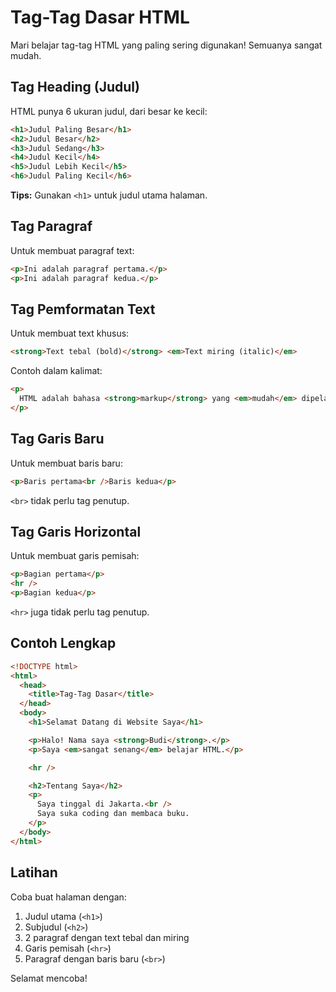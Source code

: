 # Tag-Tag Dasar HTML

Mari belajar tag-tag HTML yang paling sering digunakan! Semuanya sangat mudah.

## Tag Heading (Judul)

HTML punya 6 ukuran judul, dari besar ke kecil:

```html
<h1>Judul Paling Besar</h1>
<h2>Judul Besar</h2>
<h3>Judul Sedang</h3>
<h4>Judul Kecil</h4>
<h5>Judul Lebih Kecil</h5>
<h6>Judul Paling Kecil</h6>
```

**Tips:** Gunakan `<h1>` untuk judul utama halaman.

## Tag Paragraf

Untuk membuat paragraf text:

```html
<p>Ini adalah paragraf pertama.</p>
<p>Ini adalah paragraf kedua.</p>
```

## Tag Pemformatan Text

Untuk membuat text khusus:

```html
<strong>Text tebal (bold)</strong> <em>Text miring (italic)</em>
```

Contoh dalam kalimat:

```html
<p>
  HTML adalah bahasa <strong>markup</strong> yang <em>mudah</em> dipelajari.
</p>
```

## Tag Garis Baru

Untuk membuat baris baru:

```html
<p>Baris pertama<br />Baris kedua</p>
```

`<br>` tidak perlu tag penutup.

## Tag Garis Horizontal

Untuk membuat garis pemisah:

```html
<p>Bagian pertama</p>
<hr />
<p>Bagian kedua</p>
```

`<hr>` juga tidak perlu tag penutup.

## Contoh Lengkap

```html
<!DOCTYPE html>
<html>
  <head>
    <title>Tag-Tag Dasar</title>
  </head>
  <body>
    <h1>Selamat Datang di Website Saya</h1>

    <p>Halo! Nama saya <strong>Budi</strong>.</p>
    <p>Saya <em>sangat senang</em> belajar HTML.</p>

    <hr />

    <h2>Tentang Saya</h2>
    <p>
      Saya tinggal di Jakarta.<br />
      Saya suka coding dan membaca buku.
    </p>
  </body>
</html>
```

## Latihan

Coba buat halaman dengan:

1. Judul utama (`<h1>`)
2. Subjudul (`<h2>`)
3. 2 paragraf dengan text tebal dan miring
4. Garis pemisah (`<hr>`)
5. Paragraf dengan baris baru (`<br>`)

Selamat mencoba!
